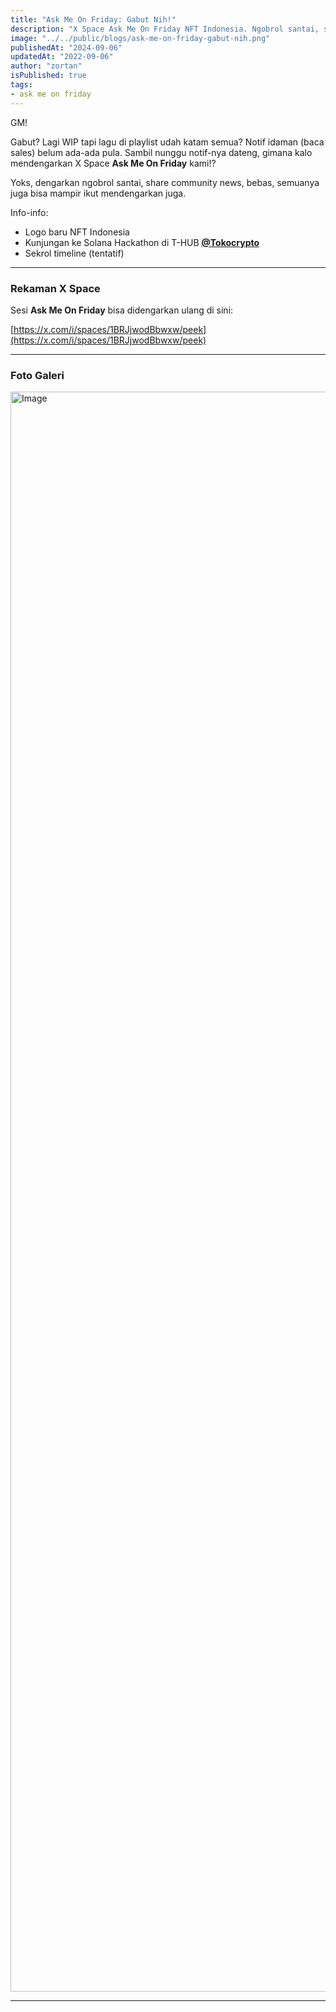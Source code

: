```yaml
---
title: "Ask Me On Friday: Gabut Nih!"
description: "X Space Ask Me On Friday NFT Indonesia. Ngobrol santai, sharing community news, ketika gabut menantikan notif penjualan yang tak kunjung datang."
image: "../../public/blogs/ask-me-on-friday-gabut-nih.png"
publishedAt: "2024-09-06"
updatedAt: "2022-09-06"
author: "zortan"
isPublished: true
tags: 
- ask me on friday
---
```


GM! 

Gabut? Lagi WIP tapi lagu di playlist udah katam semua? Notif idaman (baca sales) belum ada-ada pula. Sambil nunggu notif-nya dateng, gimana kalo mendengarkan X Space **Ask Me On Friday** kami!?

Yoks, dengarkan ngobrol santai, share community news, bebas, semuanya juga bisa mampir ikut mendengarkan juga.

Info-info:  
- Logo baru NFT Indonesia
- Kunjungan ke Solana Hackathon di T-HUB [**@Tokocrypto**](https://x.com/Tokocrypto)
- Sekrol timeline (tentatif)

---

### Rekaman X Space

Sesi **Ask Me On Friday** bisa didengarkan ulang di sini:

<AudioSource yyy="https://ipfs.io/ipfs/Qmb1R21ivvddhyVwuB5fKLTpwdF2KUi7wU2N1bg2EfYrfr/ask-me-on-friday-gabut-nih-0.mp3" />

[https://x.com/i/spaces/1BRJjwodBbwxw/peek](https://x.com/i/spaces/1BRJjwodBbwxw/peek)

---

### Foto Galeri

<Image
  src="https://ipfs.io/ipfs/Qmb1R21ivvddhyVwuB5fKLTpwdF2KUi7wU2N1bg2EfYrfr/ask-me-on-friday-gabut-nih-1.jpeg"
  width="3840"
  height="2560"
  alt="Image"
  sizes="100vw"
/>

---